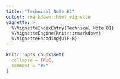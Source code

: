 ```yaml
---
title: "Technical Note 01"
output: rmarkdown::html_vignette
vignette: >
  %\VignetteIndexEntry{Technical Note 01}
  %\VignetteEngine{knitr::rmarkdown}
  %\VignetteEncoding{UTF-8}
---
```


```r
knitr::opts_chunk$set(
  collapse = TRUE,
  comment = "#>"
)
```

